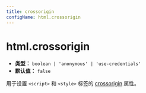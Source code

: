 ```yaml
---
title: crossorigin
configName: html.crossorigin
---
```


# html.crossorigin

- **类型：** `boolean | 'anonymous' | 'use-credentials'`
- **默认值：** `false`

用于设置 `<script>` 和 `<style>` 标签的 [crossorigin](https://developer.mozilla.org/en-US/docs/Web/HTML/Attributes/crossorigin) 属性。



<RsbuildConig />
